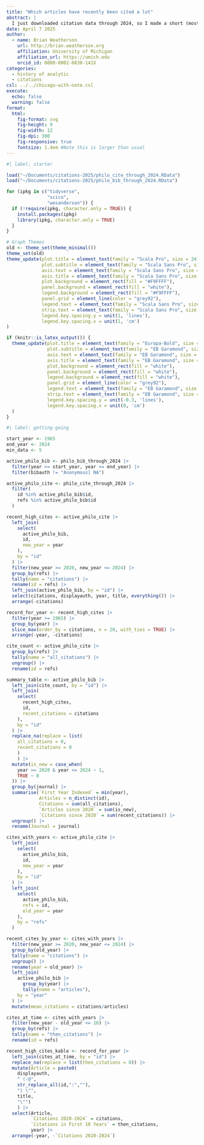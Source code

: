```yaml
---
title: "Which articles have recently been cited a lot"
abstract: |
  I just downloaded citation data through 2024, so I made a short (mostly automated) post showing which articles have been cited a lot in the 2020s.
date: April 7 2025
author:
  - name: Brian Weatherson 
    url: http://brian.weatherson.org
    affiliation: University of Michigan
    affiliation_url: https://umich.edu
    orcid_id: 0000-0002-0830-141X
categories:
  - history of analytic
  - citations
csl: ../../chicago-with-note.csl
execute:
  echo: false
  warning: false
format:
  html:
    fig-format: svg
    fig-height: 9
    fig-width: 12
    fig-dpi: 300
    fig-responsive: true
    fontsize: 1.4em #Note this is larger than usual
---
```


```r
#| label: starter

load("~/Documents/citations-2025/philo_cite_through_2024.RData")
load("~/Documents/citations-2025/philo_bib_through_2024.RData")

for (ipkg in c("tidyverse", 
               "scico",
               "wesanderson")) {
  if (!require(ipkg, character.only = TRUE)) {
    install.packages(ipkg)
    library(ipkg, character.only = TRUE)
  }
}

# Graph Themes
old <- theme_set(theme_minimal())
theme_set(old)
theme_update(plot.title = element_text(family = "Scala Pro", size = 24, face = "bold"),
             plot.subtitle = element_text(family = "Scala Sans Pro", size = 20),
             axis.text = element_text(family = "Scala Sans Pro", size = 24),
             axis.title = element_text(family = "Scala Sans Pro", size = 24),
             plot.background = element_rect(fill = "#F9FFFF"),
             panel.background = element_rect(fill = "white"),
             legend.background = element_rect(fill = "#F9FFFF"),
             panel.grid = element_line(color = "grey92"),
             legend.text = element_text(family = "Scala Sans Pro", size = 20),
             strip.text = element_text(family = "Scala Sans Pro", size = 20),
             legend.key.spacing.y = unit(1, 'lines'),
             legend.key.spacing.x = unit(1, 'cm')
)

if (knitr::is_latex_output()) {
  theme_update(plot.title = element_text(family = "Europa-Bold", size = 14),
               plot.subtitle = element_text(family = "EB Garamond", size = 11),
               axis.text = element_text(family = "EB Garamond", size = 10),
               axis.title = element_text(family = "EB Garamond", size = 10),
               plot.background = element_rect(fill = "white"),
               panel.background = element_rect(fill = "white"),
               legend.background = element_rect(fill = "white"),
               panel.grid = element_line(color = "grey92"),
               legend.text = element_text(family = "EB Garamond", size = 11),
               strip.text = element_text(family = "EB Garamond", size = 12),
               legend.key.spacing.y = unit(-0.3, 'lines'),
               legend.key.spacing.x = unit(0, 'cm')
  )
}
```

```r
#| label: getting-going

start_year <- 1965
end_year <- 2024
min_data <- 5

active_philo_bib <- philo_bib_through_2024 |>
  filter(year >= start_year, year <= end_year) |>
  filter(bibauth != "Anonymous] NA")

active_philo_cite <- philo_cite_through_2024 |>
  filter(
    id %in% active_philo_bib$id,
    refs %in% active_philo_bib$id
  )

recent_high_cites <- active_philo_cite |>
  left_join(
    select(
      active_philo_bib,
      id,
      new_year = year
    ),
    by = "id"
  ) |>
  filter(new_year >= 2020, new_year <= 2024) |>
  group_by(refs) |>
  tally(name = "citations") |>
  rename(id = refs) |>
  left_join(active_philo_bib, by = "id") |>
  select(citations, displayauth, year, title, everything()) |>
  arrange(-citations)

record_for_year <- recent_high_cites |>
  filter(year >= 1965) |>
  group_by(year) |>
  slice_max(order_by = citations, n = 20, with_ties = TRUE) |>
  arrange(-year, -citations)

cite_count <- active_philo_cite |>
  group_by(refs) |>
  tally(name = "all_citations") |>
  ungroup() |>
  rename(id = refs)

summary_table <- active_philo_bib |>
  left_join(cite_count, by = "id") |>
  left_join(
    select(
      recent_high_cites,
      id,
      recent_citations = citations
    ),
    by = "id"
  ) |>
  replace_na(replace = list(
    all_citations = 0,
    recent_citations = 0
    )
    ) |>
  mutate(is_new = case_when(
    year >= 2020 & year <= 2024 ~ 1,
    TRUE ~ 0
  )) |>
  group_by(journal) |>
  summarise(`First Year Indexed` = min(year),
            Articles = n_distinct(id),
            Citations = sum(all_citations),
            `Articles since 2020` = sum(is_new),
            `Citations since 2020` = sum(recent_citations)) |>
  ungroup() |>
  rename(Journal = journal)

cites_with_years <- active_philo_cite |>
  left_join(
    select(
      active_philo_bib,
      id,
      new_year = year
    ),
    by = "id"
  ) |>
  left_join(
    select(
      active_philo_bib,
      refs = id,
      old_year = year
    ),
    by = "refs"
  )

recent_cites_by_year <- cites_with_years |>
  filter(new_year >= 2020, new_year <= 2024) |>
  group_by(old_year) |>
  tally(name = "citations") |>
  ungroup() |>
  rename(year = old_year) |>
  left_join(
    active_philo_bib |>
      group_by(year) |>
      tally(name = "articles"),
    by = "year"
  ) |>
  mutate(mean_citations = citations/articles)

cites_at_time <- cites_with_years |>
  filter(new_year - old_year <= 10) |>
  group_by(refs) |>
  tally(name = "then_citations") |>
  rename(id = refs)

recent_high_cites_kable <- record_for_year |>
  left_join(cites_at_time, by = "id") |>
  replace_na(replace = list(then_citations = 0)) |>
  mutate(Article = paste0(
    displayauth,
    " (-@",
    str_replace_all(id,":",""),
    ") \"",
    title,
    "\"")
    ) |>
  select(Article,
         `Citations 2020-2024` = citations,
         `Citations in First 10 Years` = then_citations,
         year) |>
  arrange(-year, -`Citations 2020-2024`)
    
```



